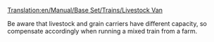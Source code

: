 [[Translation:en/Manual/Base Set/Trains/Livestock Van]]


Be aware that livestock and grain carriers have different capacity, so compensate accordingly when running a mixed train from a farm.